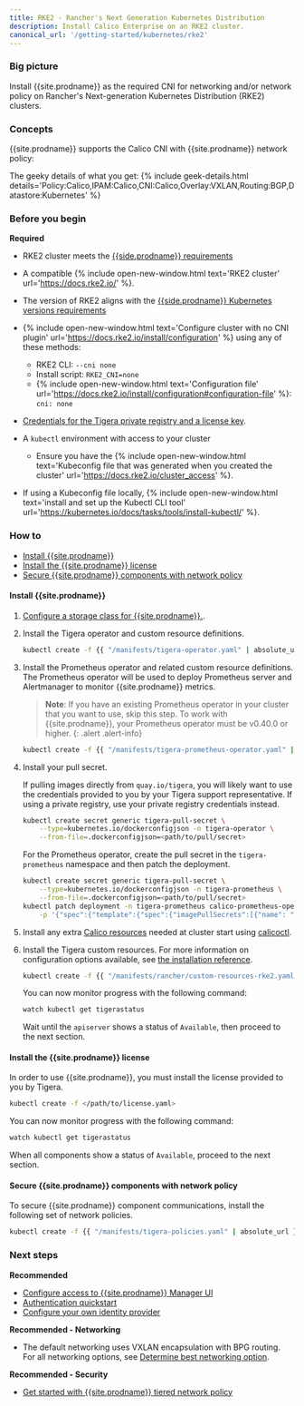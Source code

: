 ```yaml
---
title: RKE2 - Rancher's Next Generation Kubernetes Distribution
description: Install Calico Enterprise on an RKE2 cluster.
canonical_url: '/getting-started/kubernetes/rke2'
---
```


### Big picture

Install {{site.prodname}} as the required CNI for networking and/or network policy on Rancher's Next-generation Kubernetes Distribution (RKE2) clusters.

### Concepts

{{site.prodname}} supports the Calico CNI with {{site.prodname}} network policy:

The geeky details of what you get:
{% include geek-details.html details='Policy:Calico,IPAM:Calico,CNI:Calico,Overlay:VXLAN,Routing:BGP,Datastore:Kubernetes' %}

### Before you begin

**Required**

- RKE2 cluster meets the [{{side.prodname}} requirements]({{site.baseurl}}/getting-started/kubernetes/requirements)
- A compatible {% include open-new-window.html text='RKE2 cluster' url='https://docs.rke2.io/' %}.
- The version of RKE2 aligns with the [{{side.prodname}} Kubernetes versions requirements]({{site.baseurl}}/getting-started/kubernetes/requirements#supported-kubernetes-versions)
- {% include open-new-window.html text='Configure cluster with no CNI plugin' url='https://docs.rke2.io/install/configuration' %} using any of these methods:
   - RKE2 CLI: `--cni none` 
   - Install script: `RKE2_CNI=none`
   - {% include open-new-window.html text='Configuration file' url='https://docs.rke2.io/install/configuration#configuration-file' %}: `cni: none`  

- [Credentials for the Tigera private registry and a license key]({{site.baseurl}}/getting-started/calico-enterprise).

- A `kubectl` environment with access to your cluster
  - Ensure you have the {% include open-new-window.html text='Kubeconfig file that was generated when you created the cluster' url='https://docs.rke2.io/cluster_access' %}.

- If using a Kubeconfig file locally, {% include open-new-window.html text='install and set up the Kubectl CLI tool' url='https://kubernetes.io/docs/tasks/tools/install-kubectl/' %}.

### How to

- [Install {{site.prodname}}](#install-calico-enterprise)
- [Install the {{site.prodname}} license](#install-the-calico-enterprise-license)
- [Secure {{site.prodname}} components with network policy](#secure-calico-enterprise-components-with-network-policy)

#### Install {{site.prodname}}

1. [Configure a storage class for {{site.prodname}}.]({{site.baseurl}}/getting-started/create-storage).

1. Install the Tigera operator and custom resource definitions.

   ```bash
   kubectl create -f {{ "/manifests/tigera-operator.yaml" | absolute_url }}
   ```

1. Install the Prometheus operator and related custom resource definitions. The Prometheus operator will be used to deploy Prometheus server and Alertmanager to monitor {{site.prodname}} metrics.

   > **Note**: If you have an existing Prometheus operator in your cluster that you want to use, skip this step. To work with {{site.prodname}}, your Prometheus operator must be v0.40.0 or higher.
   {: .alert .alert-info}

   ```bash
   kubectl create -f {{ "/manifests/tigera-prometheus-operator.yaml" | absolute_url }}
   ```

1. Install your pull secret.

   If pulling images directly from `quay.io/tigera`, you will likely want to use the credentials provided to you by your Tigera support representative. If using a private registry, use your private registry credentials instead.

   ```bash
   kubectl create secret generic tigera-pull-secret \
       --type=kubernetes.io/dockerconfigjson -n tigera-operator \
       --from-file=.dockerconfigjson=<path/to/pull/secret>
   ```

   For the Prometheus operator, create the pull secret in the `tigera-prometheus` namespace and then patch the deployment.

   ```bash
   kubectl create secret generic tigera-pull-secret \
       --type=kubernetes.io/dockerconfigjson -n tigera-prometheus \
       --from-file=.dockerconfigjson=<path/to/pull/secret>
   kubectl patch deployment -n tigera-prometheus calico-prometheus-operator \
       -p '{"spec":{"template":{"spec":{"imagePullSecrets":[{"name": "tigera-pull-secret"}]}}}}'
   ```

1. Install any extra [Calico resources]({{site.baseurl}}/reference/resources) needed at cluster start using [calicoctl]({{site.baseurl}}/reference/calicoctl/overview).

1. Install the Tigera custom resources. For more information on configuration options available, see [the installation reference]({{site.baseurl}}/reference/installation/api).

   ```bash
   kubectl create -f {{ "/manifests/rancher/custom-resources-rke2.yaml" | absolute_url }}
   ```

   You can now monitor progress with the following command:

   ```bash
   watch kubectl get tigerastatus
   ```

   Wait until the `apiserver` shows a status of `Available`, then proceed to the next section.

#### Install the {{site.prodname}} license

In order to use {{site.prodname}}, you must install the license provided to you by Tigera.

```bash
kubectl create -f </path/to/license.yaml>
```

You can now monitor progress with the following command:

```bash
watch kubectl get tigerastatus
```

When all components show a status of `Available`, proceed to the next section.

#### Secure {{site.prodname}} components with network policy

To secure {{site.prodname}} component communications, install the following set of network policies.

```bash
kubectl create -f {{ "/manifests/tigera-policies.yaml" | absolute_url }}
```

### Next steps

**Recommended**

- [Configure access to {{site.prodname}} Manager UI]({{site.baseurl}}/getting-started/cnx/access-the-manager)
- [Authentication quickstart]({{site.baseurl}}/getting-started/cnx/authentication-quickstart)
- [Configure your own identity provider]({{site.baseurl}}/getting-started/cnx/configure-identity-provider)

**Recommended - Networking**

- The default networking uses VXLAN encapsulation with BPG routing. For all networking options, see [Determine best networking option]({{site.baseurl}}/networking/determine-best-networking).

**Recommended - Security**

- [Get started with {{site.prodname}} tiered network policy]({{site.baseurl}}/security/tiered-policy)
